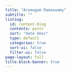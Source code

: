 ```yaml
---
title: "Arumugam Ramaswamy"
subtitle: ""
listing:
  id: content-blog
  contents: posts
  sort: "date desc"
  type: default
  categories: true
  sort-ui: false
  filter-ui: false
page-layout: full
title-block-banner: true
---
```


:::{#content-blog}
:::
